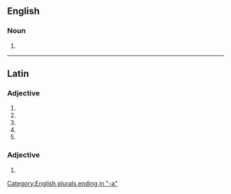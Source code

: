 ==English==

===Noun===
{{head|en|noun form}}

# {{en-irregular plural of|vomitorium}}

[[Category:English plurals ending in "-a"]]

----

==Latin==

===Adjective===
{{la-adj-form|vomitōria}}

# {{inflection of|la|vomitōrius||nom|f|s}}
# {{inflection of|la|vomitōrius||nom|n|p}}
# {{inflection of|la|vomitōrius||acc|n|p}}
# {{inflection of|la|vomitōrius||voc|f|s}}
# {{inflection of|la|vomitōrius||voc|n|p}}

===Adjective===
{{la-adj-form|vomitōriā}}

# {{inflection of|la|vomitōrius||abl|f|s}}